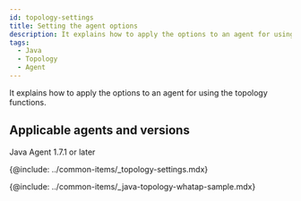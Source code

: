 ```yaml
---
id: topology-settings
title: Setting the agent options
description: It explains how to apply the options to an agent for using the topology functions.
tags:
  - Java
  - Topology
  - Agent
---
```


It explains how to apply the options to an agent for using the topology functions.

## Applicable agents and versions

Java Agent 1.7.1 or later

<!-- * Node.js 에이전트 0.4.1 버전 이상 -->

{@include: ../common-items/_topology-settings.mdx}

{@include: ../common-items/_java-topology-whatap-sample.mdx}  

<!-- {@include: ../common-items/_nodejs-topology-whatap-sample.mdx} -->
